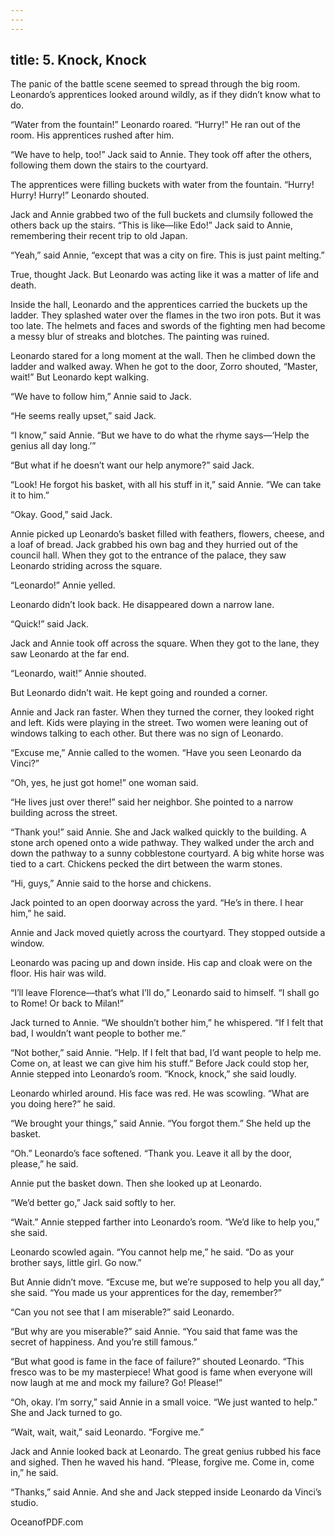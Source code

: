 ```yaml
---
---
---
```

title: 5. Knock, Knock
---






The panic of the battle scene seemed to spread through the big room. Leonardo’s apprentices looked around wildly, as if they didn’t know what to do.

“Water from the fountain!” Leonardo roared. “Hurry!” He ran out of the room. His apprentices rushed after him.

“We have to help, too!” Jack said to Annie. They took off after the others, following them down the stairs to the courtyard.

The apprentices were filling buckets with water from the fountain. “Hurry! Hurry! Hurry!” Leonardo shouted.

Jack and Annie grabbed two of the full buckets and clumsily followed the others back up the stairs. “This is like—like Edo!” Jack said to Annie, remembering their recent trip to old Japan.



“Yeah,” said Annie, “except that was a city on fire. This is just paint melting.”

True, thought Jack. But Leonardo was acting like it was a matter of life and death.

Inside the hall, Leonardo and the apprentices carried the buckets up the ladder. They splashed water over the flames in the two iron pots. But it was too late. The helmets and faces and swords of the fighting men had become a messy blur of streaks and blotches. The painting was ruined.

Leonardo stared for a long moment at the wall. Then he climbed down the ladder and walked away. When he got to the door, Zorro shouted, “Master, wait!” But Leonardo kept walking.

“We have to follow him,” Annie said to Jack.

“He seems really upset,” said Jack.

“I know,” said Annie. “But we have to do what the rhyme says—‘Help the genius all day long.’”

“But what if he doesn’t want our help anymore?” said Jack.

“Look! He forgot his basket, with all his stuff in it,” said Annie. “We can take it to him.”

“Okay. Good,” said Jack.

Annie picked up Leonardo’s basket filled with feathers, flowers, cheese, and a loaf of bread. Jack grabbed his own bag and they hurried out of the council hall. When they got to the entrance of the palace, they saw Leonardo striding across the square.

“Leonardo!” Annie yelled.

Leonardo didn’t look back. He disappeared down a narrow lane.

“Quick!” said Jack.

Jack and Annie took off across the square. When they got to the lane, they saw Leonardo at the far end.

“Leonardo, wait!” Annie shouted.

But Leonardo didn’t wait. He kept going and rounded a corner.

Annie and Jack ran faster. When they turned the corner, they looked right and left. Kids were playing in the street. Two women were leaning out of windows talking to each other. But there was no sign of Leonardo.

“Excuse me,” Annie called to the women. “Have you seen Leonardo da Vinci?”

“Oh, yes, he just got home!” one woman said.

“He lives just over there!” said her neighbor. She pointed to a narrow building across the street.

“Thank you!” said Annie. She and Jack walked quickly to the building. A stone arch opened onto a wide pathway. They walked under the arch and down the pathway to a sunny cobblestone courtyard. A big white horse was tied to a cart. Chickens pecked the dirt between the warm stones.

“Hi, guys,” Annie said to the horse and chickens.

Jack pointed to an open doorway across the yard. “He’s in there. I hear him,” he said.

Annie and Jack moved quietly across the courtyard. They stopped outside a window.

Leonardo was pacing up and down inside. His cap and cloak were on the floor. His hair was wild.

“I’ll leave Florence—that’s what I’ll do,” Leonardo said to himself. “I shall go to Rome! Or back to Milan!”

Jack turned to Annie. “We shouldn’t bother him,” he whispered. “If I felt that bad, I wouldn’t want people to bother me.”

“Not bother,” said Annie. “Help. If I felt that bad, I’d want people to help me. Come on, at least we can give him his stuff.” Before Jack could stop her, Annie stepped into Leonardo’s room. “Knock, knock,” she said loudly.

Leonardo whirled around. His face was red. He was scowling. “What are you doing here?” he said.

“We brought your things,” said Annie. “You forgot them.” She held up the basket.

“Oh.” Leonardo’s face softened. “Thank you. Leave it all by the door, please,” he said.

Annie put the basket down. Then she looked up at Leonardo.

“We’d better go,” Jack said softly to her.

“Wait.” Annie stepped farther into Leonardo’s room. “We’d like to help you,” she said.

Leonardo scowled again. “You cannot help me,” he said. “Do as your brother says, little girl. Go now.”

But Annie didn’t move. “Excuse me, but we’re supposed to help you all day,” she said. “You made us your apprentices for the day, remember?”

“Can you not see that I am miserable?” said Leonardo.

“But why are you miserable?” said Annie. “You said that fame was the secret of happiness. And you’re still famous.”

“But what good is fame in the face of failure?” shouted Leonardo. “This fresco was to be my masterpiece! What good is fame when everyone will now laugh at me and mock my failure? Go! Please!”

“Oh, okay. I’m sorry,” said Annie in a small voice. “We just wanted to help.” She and Jack turned to go.

“Wait, wait, wait,” said Leonardo. “Forgive me.”

Jack and Annie looked back at Leonardo. The great genius rubbed his face and sighed. Then he waved his hand. “Please, forgive me. Come in, come in,” he said.

“Thanks,” said Annie. And she and Jack stepped inside Leonardo da Vinci’s studio.

OceanofPDF.com